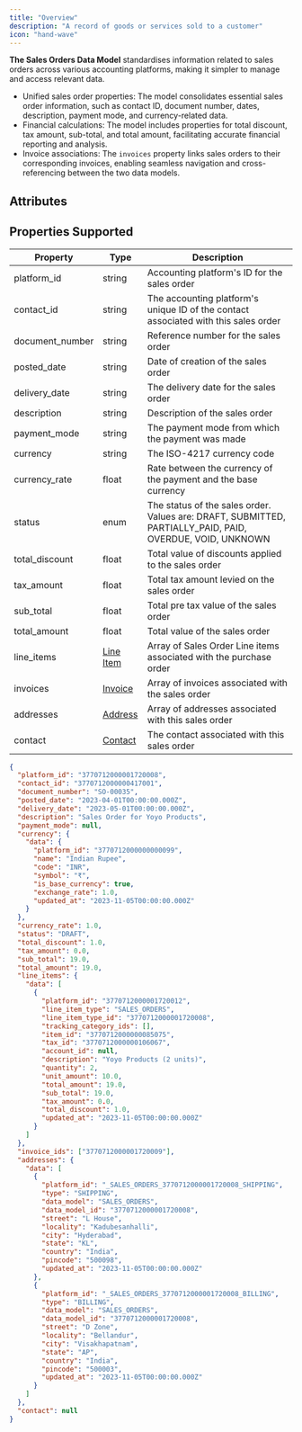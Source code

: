 ```yaml
---
title: "Overview"
description: "A record of goods or services sold to a customer"
icon: "hand-wave"
---
```


**The Sales Orders Data Model** standardises information related to sales orders across various accounting platforms, making it simpler to manage and access relevant data.

- Unified sales order properties: The model consolidates essential sales order information, such as contact ID, document number, dates, description, payment mode, and currency-related data.
- Financial calculations: The model includes properties for total discount, tax amount, sub-total, and total amount, facilitating accurate financial reporting and analysis.
- Invoice associations: The `invoices` property links sales orders to their corresponding invoices, enabling seamless navigation and cross-referencing between the two data models.

## Attributes

<Snippet file="sales_order_snippet.mdx" />

## Properties Supported

| Property        | Type                          | Description                                                                                               |
| --------------- | ----------------------------- | --------------------------------------------------------------------------------------------------------- |
| platform_id     | string                        | Accounting platform's ID for the sales order                                                              |
| contact_id      | string                        | The accounting platform's unique ID of the contact associated with this sales order                       |
| document_number | string                        | Reference number for the sales order                                                                      |
| posted_date     | string                        | Date of creation of the sales order                                                                       |
| delivery_date   | string                        | The delivery date for the sales order                                                                     |
| description     | string                        | Description of the sales order                                                                            |
| payment_mode    | string                        | The payment mode from which the payment was made                                                          |
| currency        | string                        | The ISO-4217 currency code                                                                                |
| currency_rate   | float                         | Rate between the currency of the payment and the base currency                                            |
| status          | enum                          | The status of the sales order. Values are: DRAFT, SUBMITTED, PARTIALLY_PAID, PAID, OVERDUE, VOID, UNKNOWN |
| total_discount  | float                         | Total value of discounts applied to the sales order                                                       |
| tax_amount      | float                         | Total tax amount levied on the sales order                                                                |
| sub_total       | float                         | Total pre tax value of the sales order                                                                    |
| total_amount    | float                         | Total value of the sales order                                                                            |
| line_items      | [Line Item](/docs/line-items) | Array of Sales Order Line items associated with the purchase order                                        |
| invoices        | [Invoice](/docs/invoices)     | Array of invoices associated with the sales order                                                         |
| addresses       | [Address](/docs/address)      | Array of addresses associated with this sales order                                                       |
| contact         | [Contact](/docs/contacts)     | The contact associated with this sales order                                                              |

<ResponseExample name="The Bank Transaction Object" >

```json The Sales Order Response Object
{
  "platform_id": "3770712000001720008",
  "contact_id": "3770712000000417001",
  "document_number": "SO-00035",
  "posted_date": "2023-04-01T00:00:00.000Z",
  "delivery_date": "2023-05-01T00:00:00.000Z",
  "description": "Sales Order for Yoyo Products",
  "payment_mode": null,
  "currency": {
    "data": {
      "platform_id": "3770712000000000099",
      "name": "Indian Rupee",
      "code": "INR",
      "symbol": "₹",
      "is_base_currency": true,
      "exchange_rate": 1.0,
      "updated_at": "2023-11-05T00:00:00.000Z"
    }
  },
  "currency_rate": 1.0,
  "status": "DRAFT",
  "total_discount": 1.0,
  "tax_amount": 0.0,
  "sub_total": 19.0,
  "total_amount": 19.0,
  "line_items": {
    "data": [
      {
        "platform_id": "3770712000001720012",
        "line_item_type": "SALES_ORDERS",
        "line_item_type_id": "3770712000001720008",
        "tracking_category_ids": [],
        "item_id": "3770712000000085075",
        "tax_id": "3770712000000106067",
        "account_id": null,
        "description": "Yoyo Products (2 units)",
        "quantity": 2,
        "unit_amount": 10.0,
        "total_amount": 19.0,
        "sub_total": 19.0,
        "tax_amount": 0.0,
        "total_discount": 1.0,
        "updated_at": "2023-11-05T00:00:00.000Z"
      }
    ]
  },
  "invoice_ids": ["3770712000001720009"],
  "addresses": {
    "data": [
      {
        "platform_id": "_SALES_ORDERS_3770712000001720008_SHIPPING",
        "type": "SHIPPING",
        "data_model": "SALES_ORDERS",
        "data_model_id": "3770712000001720008",
        "street": "L House",
        "locality": "Kadubesanhalli",
        "city": "Hyderabad",
        "state": "KL",
        "country": "India",
        "pincode": "500098",
        "updated_at": "2023-11-05T00:00:00.000Z"
      },
      {
        "platform_id": "_SALES_ORDERS_3770712000001720008_BILLING",
        "type": "BILLING",
        "data_model": "SALES_ORDERS",
        "data_model_id": "3770712000001720008",
        "street": "D Zone",
        "locality": "Bellandur",
        "city": "Visakhapatnam",
        "state": "AP",
        "country": "India",
        "pincode": "500003",
        "updated_at": "2023-11-05T00:00:00.000Z"
      }
    ]
  },
  "contact": null
}
```

</ResponseExample>
